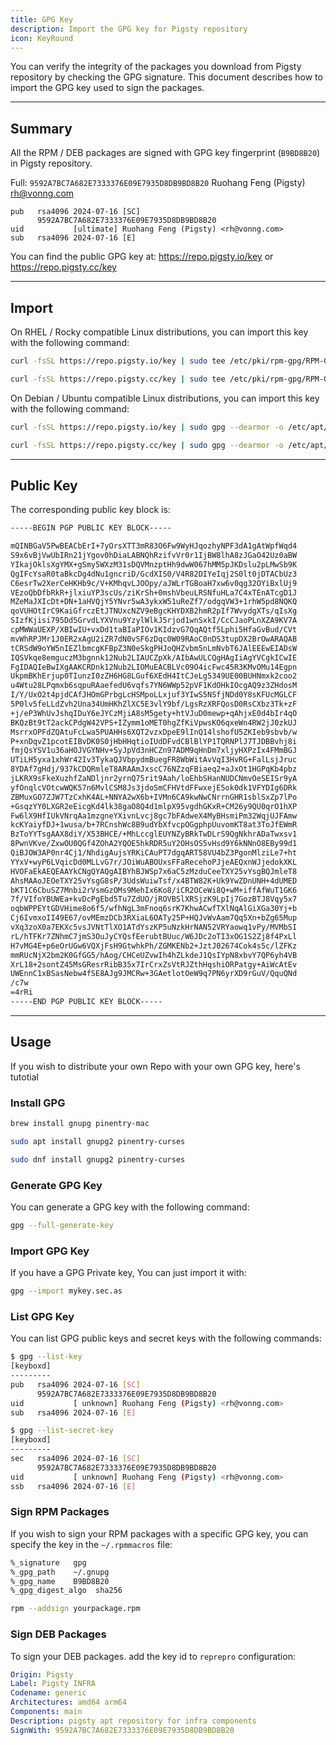 ```yaml
---
title: GPG Key
description: Import the GPG key for Pigsty repository
icon: KeyRound
---
```


You can verify the integrity of the packages you download from Pigsty repository by checking the GPG signature.
This document describes how to import the GPG key used to sign the packages.

------

## Summary

All the RPM / DEB packages are signed with GPG key fingerprint (`B9BD8B20`) in Pigsty repository.

Full: `9592A7BC7A682E7333376E09E7935D8DB9BD8B20` Ruohang Feng (Pigsty) [rh@vonng.com](mailto:rh@vonng.com)

```
pub   rsa4096 2024-07-16 [SC]
      9592A7BC7A682E7333376E09E7935D8DB9BD8B20
uid           [ultimate] Ruohang Feng (Pigsty) <rh@vonng.com>
sub   rsa4096 2024-07-16 [E]
```

You can find the public GPG key at: https://repo.pigsty.io/key or https://repo.pigsty.cc/key



--------

## Import

On RHEL / Rocky compatible Linux distributions, you can import this key with the following command:

```bash tab="default"
curl -fsSL https://repo.pigsty.io/key | sudo tee /etc/pki/rpm-gpg/RPM-GPG-KEY-pigsty >/dev/null
```
```bash tab="mirror"
curl -fsSL https://repo.pigsty.cc/key | sudo tee /etc/pki/rpm-gpg/RPM-GPG-KEY-pigsty >/dev/null
```

On Debian / Ubuntu compatible Linux distributions, you can import this key with the following command:

```bash tab="default"
curl -fsSL https://repo.pigsty.io/key | sudo gpg --dearmor -o /etc/apt/keyrings/pigsty.gpg
```
```bash tab="mirror"
curl -fsSL https://repo.pigsty.cc/key | sudo gpg --dearmor -o /etc/apt/keyrings/pigsty.gpg
```


--------

## Public Key

The corresponding public key block is:

```bash
-----BEGIN PGP PUBLIC KEY BLOCK-----

mQINBGaV5PwBEACbErI+7yOrsXTT3mR83O6Fw9WyHJqozhyNPF3dA1gAtWpfWqd4
S9x6vBjVwUbIRn21jYgov0hDiaLABNQhRzifvVr0r1IjBW8lhA8zJGaO42Uz0aBW
YIkajOklsXgYMX+gSmy5WXzM31sDQVMnzptHh9dwW067hMM5pJKDslu2pLMwSb9K
QgIFcYsaR0taBkcDg4dNu1gncriD/GcdXIS0/V4R82DIYeIqj2S0lt0jDTACbUz3
C6esrTw2XerCeHKHb9c/V+KMhqvLJOOpy/aJWLrTGBoaH7xw6v0qg32OYiBxlUj9
VEzoQbDfbRkR+jlxiuYP3scUs/ziKrSh+0mshVbeuLRSNfuHLa7C4xTEnATcgD1J
MZeMaJXIcDt+DN+1aHVQjY5YNvr5wA3ykxW51uReZf7/odgqVW3+1rhW5pd8NQKQ
qoVUHOtIrC9KaiGfrczEtJTNUxcNZV9eBgcKHYDXB2hmR2pIf7WvydgXTs/qIsXg
SIzfKjisi795Dd5GrvdLYXVnu9YzylWlkJ5rjod1wnSxkI/CcCJaoPLnXZA9KV7A
cpMWWaUEXP/XBIwIU+vxDd1taBIaPIOv1KIdzvG7QqAQtf5Lphi5HfaGvBud/CVt
mvWhRPJMr1J0ER2xAgU2iZR7dN0vSF6zDqc0W09RAoC0nDS3tupDX2BrOwARAQAB
tCRSdW9oYW5nIEZlbmcgKFBpZ3N0eSkgPHJoQHZvbm5nLmNvbT6JAlEEEwEIADsW
IQSVkqe8emguczM3bgnnk12Nub2LIAUCZpXk/AIbAwULCQgHAgIiAgYVCgkICwIE
FgIDAQIeBwIXgAAKCRDnk12Nub2LIOMuEACBLVc09O4icFwc45R3KMvOMu14Egpn
UkpmBKhErjup0TIunzI0zZH6HG8LGuf6XEdH4ItCJeLg5349UE00BUHNmxk2coo2
u4Wtu28LPqmxb6sqpuRAaefedU6vqfs7YN6WWp52pVF1KdOHkIOcgAQ9z3ZHdosM
I/Y/UxO2t4pjdCAfJHOmGPrbgLcHSMpoLLxjuf3YIwS5NSfjNDd0Y8sKFUcMGLCF
5P0lv5feLLdZvh2Una34UmHKhZlXC5E3vlY9bf/LgsRzXRFQosD0RsCXbz3Tk+zF
+j/eP3WhUvJshqIDuY6eJYCzMjiA8sM5gety+htVJuD0mewp+qAhjxE0d4bIr4qO
BKQzBt9tT2ackCPdgW42VPS+IZymm1oMET0hgZfKiVpwsKO6qxeWn4RW2jJ0zkUJ
MsrrxOPFdZQAtuFcLwa5PUAHHs6XQT2vzxDpeE9lInQ14lshofU5ZKIeb9sbvb/w
P+xnDqvZ1pcotEIBvDK0S0jHbHHqtioIUdDFvdCBlBlYP1TQRNPlJ7TJDBBvhj8i
fmjQsYSV1u36aHOJVGYNHv+SyJpVd3nHCZn97ADM9qHnDm7xljyHXPzIx4FMmBGJ
UTiLH5yxa1xhWr42Iv3TykaQJVbpydmBuegFR8WbWitAvVqI3HvRG+FalLsjJruc
8YDAf7gHdj/937kCDQRmleT8ARAAmJxscC76NZzqFBiaeq2+aJxOt1HGPqKb4pbz
jLKRX9sFkeXuzhfZaNDljnr2yrnQ75rit9Aah/loEhbSHanNUDCNmvOeSEISr9yA
yfOnqlcVOtcwWQK57n6MvlCSM8Js3jdoSmCFHVtdFFwxejE5ok0dk1VFYDIg6DRk
ZBMuxGO7ZJW7TzCxhK4AL+NNYA2wX6b+IVMn6CA9kwNwCNrrnGHR1sblSxZp7lPo
+GsqzYY0LXGR2eEicgKd4lk38gaO8Q4d1mlpX95vgdhGKxR+CM26y9QU0qrO1hXP
Fw6lX9HfIUkVNrqAa1mzgneYXivnLvcj8gc7bFAdweX4MyBHsmiPm32WqjUJFAmw
kcKYaiyfDJ+1wusa/b+7RCnshWc8B9udYbXfvcpOGgphpUuvomKT8at3ToJfEWmR
BzToYYTsgAAX8diY/X53BHCE/+MhLccglEUYNZyBRkTwDLrS9QgNkhrADaTwxsv1
8PwnVKve/ZxwOU0QGf4ZOhA2YQOE5hkRDR5uY2OHsOS5vHsd9Y6kNNnO8EBy99d1
QiBJOW3AP0nr4Cj1/NhdigAujsYRKiCAuPT7dgqART58VU4bZ3PgonMlziLe7+ht
YYxV+wyP6LVqicDd0MLLvG7r/JOiWuABOUxsFFaRecehoPJjeAEQxnWJjedokXKL
HVOFaEkAEQEAAYkCNgQYAQgAIBYhBJWSp7x6aC5zMzduCeeTXY25vYsgBQJmleT8
AhsMAAoJEOeTXY25vYsgG8sP/3UdsWuiwTsf/x4BTW82K+Uk9YwZDnUNH+4dUMED
bKT1C6CbuSZ7Mnbi2rVsmGzOMs9MehIx6Ko8/iCR2OCeWi8Q+wM+iffAfWuT1GK6
7f/VIfoYBUWEa+kvDcPgEbd5Tu7ZdUO/jROVBSlXRSjzK9LpIj7GozBTJ8Vqy5x7
oqbWPPEYtGDVHime8o6f5/wfhNgL3mFnoq6srK7KhwACwfTXlNqAlGiXGa30Yj+b
Cj6IvmxoII49E67/ovMEmzDCb3RXiaL6OATy25P+HQJvWvAam7Qq5Xn+bZg65Mup
vXq3zoX0a7EKXc5vsJVNtTlXO1ATdYszKP5uNzkHrNAN52VRYaowq1vPy/MVMbSI
rL/hTFKr7ZNhmC7jmS3OuJyCYQsfEerubtBUuc/W6JDc2oTI3xOG1S2Zj8f4PxLl
H7vMG4E+p6eOrUGw6VQXjFsH9GtwhkPh/ZGMKENb2+JztJ02674Cok4s5c/lZFKz
mmRUcNjX2bm2K0GfGG5/hAog/CHCeUZvwIh4hZLkdeJ1QsIYpN8xbvY7QP6yh4VB
XrL18+2sontZ45MsGResrRibB35x7IrCrxZsVtRJZthHqshiORPatgy+AiWcAtEv
UWEnnC1xBSasNebw4fSE8AJg9JMCRw+3GAetlotOeW9q7PN6yrXD9rGuV/QquQNd
/c7w
=4rRi
-----END PGP PUBLIC KEY BLOCK-----
```

---------

## Usage

If you wish to distribute your own Repo with your own GPG key, here's tutotial


### Install GPG

```bash tab="brew"
brew install gnupg pinentry-mac
```
```bash tab="apt"
sudo apt install gnupg2 pinentry-curses
```
```bash tab="dnf"
sudo dnf install gnupg2 pinentry-curses
```

### Generate GPG Key

You can generate a GPG key with the following command:

```bash
gpg --full-generate-key
```

### Import GPG Key

If you have a GPG Private key, You can just import it with:

```bash
gpg --import mykey.sec.as
```

### List GPG Key

You can list GPG public keys and secret keys with the following commands:

```bash
$ gpg --list-key
[keyboxd]
---------
pub   rsa4096 2024-07-16 [SC]
      9592A7BC7A682E7333376E09E7935D8DB9BD8B20
uid           [ unknown] Ruohang Feng (Pigsty) <rh@vonng.com>
sub   rsa4096 2024-07-16 [E]

$ gpg --list-secret-key
[keyboxd]
---------
sec   rsa4096 2024-07-16 [SC]
      9592A7BC7A682E7333376E09E7935D8DB9BD8B20
uid           [ unknown] Ruohang Feng (Pigsty) <rh@vonng.com>
ssb   rsa4096 2024-07-16 [E]
```

### Sign RPM Packages

If you wish to sign your RPM packages with a specific GPG key, you can specify the key in the `~/.rpmmacros` file:

```bash
%_signature   gpg
%_gpg_path    ~/.gnupg
%_gpg_name    B9BD8B20
%_gpg_digest_algo  sha256
```

```bash
rpm --addsign yourpackage.rpm
```

### Sign DEB Packages

To sign your DEB packages. add the key id to `reprepro` configuration:

```yaml
Origin: Pigsty
Label: Pigsty INFRA
Codename: generic
Architectures: amd64 arm64
Components: main
Description: pigsty apt repository for infra components
SignWith: 9592A7BC7A682E7333376E09E7935D8DB9BD8B20
```